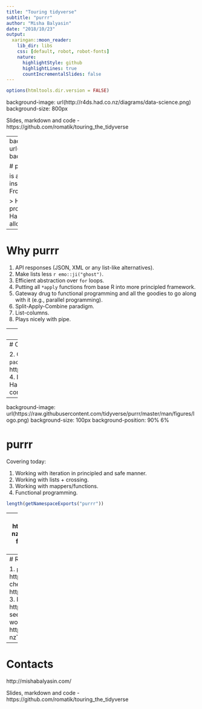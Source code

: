 ```yaml
---
title: "Touring tidyverse"
subtitle: "purrr"
author: "Misha Balyasin"
date: "2018/10/23"
output:
  xaringan::moon_reader:
    lib_dir: libs
    css: [default, robot, robot-fonts]
    nature:
      highlightStyle: github
      highlightLines: true
      countIncrementalSlides: false
---
```


```r
options(htmltools.dir.version = FALSE)
```

background-image: url(http://r4ds.had.co.nz/diagrams/data-science.png)
background-size: 800px

Slides, markdown and code - https://github.com/romatik/touring_the_tidyverse

---
background-image: url(https://raw.githubusercontent.com/tidyverse/purrr/master/man/figures/logo.png)
background-size: 100px
background-position: 90% 6%

# purrr

is a "...complete and consistent functional programming toolkit for R". It draws inspiration from multiple languages (Haskell, Scala, Javascript, `rlist` package). From vignette:

> However, the goal of purrr is not to try and simulate a purer functional programming language in R; we don’t want to implement a second-class version of Haskell in R. The goal is to give you similar expressiveness to an FP language, while allowing you to write code that looks and works like R.

---

# Why purrr

1. API responses (JSON, XML or any list-like alternatives).
2. Make lists less `r emo::ji("ghost")`.
3. Efficient abstraction over `for` loops.
4. Putting all `*apply` functions from base R into more principled framework.
5. Gateway drug to functional programming and all the goodies to go along with it (e.g., parallel programming).
6. Split-Apply-Combine paradigm.
7. List-columns.
8. Plays nicely with pipe.

---
# Initial commit of purrr

First commit: `2014-11-30 00:33` by Hadley Wickham.

---
# Current state

2. Current version - `r packageVersion("purrr")`.
3. https://github.com/tidyverse/purrr
4. Developed by __Lionel Henry__, Hadley Wickham.
5. 700+ commits by 46 contributors.

---
background-image: url(https://raw.githubusercontent.com/tidyverse/purrr/master/man/figures/logo.png)
background-size: 100px
background-position: 90% 6%

# purrr

Covering today:

1. Working with iteration in principled and safe manner.
1. Working with lists + crossing.
1. Working with mappers/functions.
1. Functional programming.

```r
length(getNamespaceExports("purrr"))
```

---
# Mapping
https://www.dropbox.com/sh/062xjv35izc2a92/AAAnC-nzToR1rPekDZipRJSLa?dl=0&preview=slides.pdf
Slide 50 for map
slide 52 for walk
slide 54 for map2
slide 70 for pmap
slide 72 for invoke_map

https://speakerdeck.com/jennybc/data-rectangling?slide=34 - map
https://speakerdeck.com/jennybc/data-rectangling?slide=36 - map2
https://speakerdeck.com/jennybc/data-rectangling?slide=42 - pmap

---
# Resources

1. `purrr` tutorial by Jenny Brian - https://jennybc.github.io/purrr-tutorial/index.html
2. RStudio cheatsheet - https://github.com/rstudio/cheatsheets/blob/master/purrr.pdf
3. Parallel processing with `purrr` and `future` - https://www.jottr.org/2017/06/05/many-faced-future/ (also see https://github.com/DavisVaughan/furrr)
4. `purrr` workshop by Charlotte Wickham - https://www.dropbox.com/sh/062xjv35izc2a92/AAAnC-nzToR1rPekDZipRJSLa?dl=0

---
# Contacts

http://mishabalyasin.com/

Slides, markdown and code - https://github.com/romatik/touring_the_tidyverse
